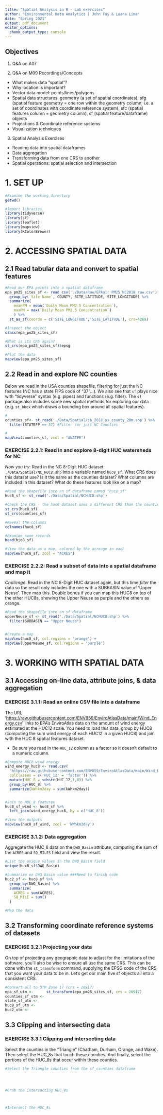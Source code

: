 ```yaml
---
title: "Spatial Analysis in R - Lab exercises"
author: "Environmental Data Analytics | John Fay & Luana Lima"
date: "Spring 2021"
output: pdf_document
editor_options:
  chunk_output_type: console
---
```


## Objectives
1. Q&A on A07

2. Q&A on M09 Recordings/Concepts
 * What makes data "spatial"?
 * Why location is important? 
 * Vector data model: points/lines/polygons
 * Spatial data structures: geometry (a set of spatial coordinates), sfg (spatial feature geometry = one row within the geometry column; i.e. a set of coordinates with coordinate reference system), sfc (spatial features column = geometry column), sf (spatial feature/dataframe) objects
 * Projections & Coordinate reference systems
 * Visualization techniques

3. Spatial Analysis Exercises
 * Reading data into spatial dataframes
 * Data aggregation
 * Transforming data from one CRS to another
 * Spatial operations: spatial selection and intersection


# 1. SET UP
```r
#Examine the working directory
getwd()

#Import libraries
library(tidyverse)
library(sf)
library(leaflet)
library(mapview)
library(RColorBrewer)
```

# 2. ACCESSING SPATIAL DATA

## 2.1 Read tabular data and convert to spatial features
```r
#Read our EPA points into a spatial dataframe
epa_pm25_sites_sf <- read_csv('./Data/Raw/EPAair_PM25_NC2018_raw.csv') %>% 
  group_by(`Site Name`, COUNTY, SITE_LATITUDE, SITE_LONGITUDE) %>% 
  summarize(
    meanPM = mean(`Daily Mean PM2.5 Concentration`),
    maxPM = max(`Daily Mean PM2.5 Concentration`)
    ) %>% 
  st_as_sf(coords = c('SITE_LONGITUDE','SITE_LATITUDE'), crs=4269)

#Inspect the object
class(epa_pm25_sites_sf)

#What is its CRS again?
st_crs(epa_pm25_sites_sf)$epsg

#Plot the data
mapview(epa_pm25_sites_sf)
```

## 2.2 Read in and explore NC counties

Below we read in the USA counties shapefile, filtering for just the NC features (NC has a state FIPS code of "37"...). We also see that `sf` plays nice with "tidyverse" syntax (e.g. pipes) and functions (e.g. filter). The `sf` package also includes some new spatial methods for exploring our data (e.g. `st_bbox` which draws a bounding box around all spatial features).

```r
#
counties_sf<- st_read('./Data/Spatial/cb_2018_us_county_20m.shp') %>% 
  filter(STATEFP == 37) #Filter for just NC Counties

#
mapView(counties_sf, zcol = "AWATER")
```

### EXERCISE 2.2.1: Read in and explore 8-digit HUC watersheds for NC

*Now you try*: Read in the NC 8-Digit HUC dataset: `./Data/Spatial/NC_HUC8.shp` into a variable named `huc8_sf`. What CRS does this dataset use? Is it the same as the counties dataset? What columns are included in this dataset? What do these features look like on a map?

```r
#Read the shapefile into an sf dataframe named "huc8_sf"
huc8_sf <- st_read('./Data/Spatial/NCHUC8.shp')

#Check the CRS - the huc8 dataset uses a different CRS than the counties dataset
st_crs(huc8_sf)
st_crs(counties_sf)

#Reveal the columns
colnames(huc8_sf)

#Examine some records
head(hic8_sf)

#View the data as a map, colored by the acreage in each
mapView(huc8_sf, zcol = "ACRES")

```

### EXERCISE 2.2.2: Read a subset of data into a spatial dataframe and map it

*Challenge*: Read in the NC 8-Digit HUC dataset again, but this time *filter* the data so the result only includes the one with a SUBBASIN value of 'Upper Neuse'. Then map this. Double bonus if you can map this HUC8 on top of the other HUC8s, showing the Upper Neuse as purple and the others as orange.

```r
#Read the shapefile into an sf dataframe
upperNeuse_sf <- st_read('./Data/Spatial/NCHUC8.shp') %>% 
  filter(SUBBASIN == "Upper Neuse")


#Create a map
mapView(huc8_sf, col.regions = 'orange') +
mapView(upperNeuse_sf, col.regions = 'purple')

```


# 3. WORKING WITH SPATIAL DATA

## 3.1 Accessing on-line data, attribute joins, & data aggregation

### EXERCISE 3.1.1: Read an online CSV file into a dataframe
The URL '<https://raw.githubusercontent.com/ENV859/EnviroAtlasData/main/Wind_Energy.csv>' links to EPA's EnviroAtlas data on the amount of wind energy estimated at the HUC12 scale. You need to load this data, group by HUC8 (computing the sum wind energy of each HUC12 in a given HUC8) and join with the HUC 8 spatial features dataset. 

* Be sure you read in the `HUC_12` column as a factor so it doesn't default to a numeric column.

```r
#Compute HUC8 wind energy
wind_energy_huc8 <- read.csv(
  'https://raw.githubusercontent.com/ENV859/EnviroAtlasData/main/Wind_Energy.csv',
  colClasses = c('HUC_12' = 'factor')) %>% 
  mutate(HUC_8 = substr(HUC_12,1,8)) %>% 
  group_by(HUC_8) %>% 
  summarize(kWhkm2day = sum(kWhkm2day))


#Join to HUC_8 features
huc8_sf_wind <- huc8_sf %>% 
  left_join(wind_energy_huc8, by = c('HUC_8'))

#View the outputs
mapview(huc8_sf_wind, zcol = 'kWhkm2day')


```

### EXERCISE 3.1.2: Data aggregation
Aggregate the HUC_8 data on the `DWQ_Basin` attribute, computing the sum of the `ACRES` and `SQ_MILES` field and view the result.

```r
#List the unique values in the DWQ_Basin field
unique(huc8_sf$DWQ_Basin)

#Summarize on DWQ Basin value ###Need to finish code
huc2_sf <- huc8_sf %>% 
  group_by(DWQ_Basin) %>% 
  summarize(
    ACRES = sum(ACRES),
    SQ_MILE = sum()
  )

#Map the data


```

## 3.2 Transforming coordinate reference systems of datasets

### EXERCISE 3.2.1 Projecting your data

On top of projecting any geographic data to adjust for the limitations of the software, you'll also be wise to ensure all use the same CRS. This can be done with the `st_transform` command, supplying the EPSG code of the CRS that you want your data to be in. Let's get our main five sf objects all into a consistent CRS.

```r
#Convert all to UTM Zone 17 (crs = 26917)
epa_sf_utm <-      st_transform(epa_pm25_sites_sf, crs = 26917)
counties_sf_utm <- 
state_sf_utm <-    
huc8_sf_utm <-     
huc2_utm <-        
```

## 3.3 Clipping and intersecting data

### EXERCISE 3.3.1 Clipping and intersecting data
Select the counties in the "Triangle" (Chatham, Durham, Orange, and Wake). Then select the HUC_8s that touch these counties. And finally, select the portions of the HUC_8s that occur within these counties.

```r
#Select the Triangle counties from the sf_counties dataframe



  
#Grab the intersecting HUC_8s



#Intersect the HUC_8s




```


